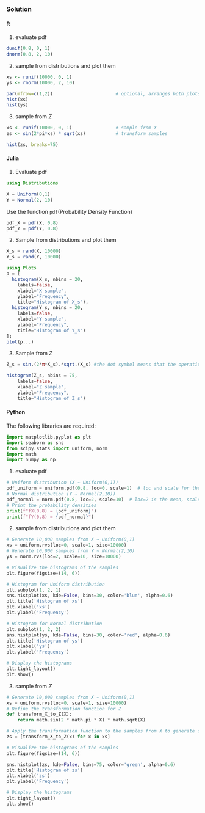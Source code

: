 ### Solution {.tabset}

#### R
1. evaluate pdf
```r
dunif(0.8, 0, 1)
dnorm(0.8, 2, 10)

```
2. sample from distributions and plot them
```r
xs <- runif(10000, 0, 1)
ys <- rnorm(10000, 2, 10)
```

```r
par(mfrow=c(1,2))                       # optional, arranges both plots together
hist(xs)
hist(ys)

```

3. sample from $Z$
```r
xs <- runif(10000, 0, 1)                # sample from X
zs <- sin(2*pi*xs) * sqrt(xs)           # transform samples

```

```r
hist(zs, breaks=75)
```

#### Julia
1. Evaluate pdf
```julia
using Distributions

X = Uniform(0,1)
Y = Normal(2, 10)
```
Use the function `pdf`(Probability Density Function)
```julia
pdf_X = pdf(X, 0.8)
pdf_Y = pdf(Y, 0.8)
```

2. Sample from distributions and plot them

```julia
X_s = rand(X, 10000)
Y_s = rand(Y, 10000)
```

```julia
using Plots
p = [
  histogram(X_s, nbins = 20,
    labels=false,
    xlabel="X sample",
    ylabel="Frequency",
    title="Histogram of X_s"),
  histogram(Y_s, nbins = 20,
    labels=false,
    xlabel="Y sample",
    ylabel="Frequency",
    title="Histogram of Y_s")
];
plot(p...)
```

3. Sample from $Z$
```julia
Z_s = sin.(2*π*X_s).*sqrt.(X_s) #the dot symbol means that the operation is done component by component
```

```julia
histogram(Z_s, nbins = 75,
    labels=false,
    xlabel="Z sample",
    ylabel="Frequency",
    title="Histogram of Z_s")
```

#### Python
The following libraries are required:
```python
import matplotlib.pyplot as plt
import seaborn as sns
from scipy.stats import uniform, norm
import math
import numpy as np
```
1. evaluate pdf
```python
# Uniform distribution (X ∼ Uniform(0,1))
pdf_uniform = uniform.pdf(0.8, loc=0, scale=1)  # loc and scale for the range [0,1]
# Normal distribution (Y ∼ Normal(2,10))
pdf_normal = norm.pdf(0.8, loc=2, scale=10)  # loc=2 is the mean, scale=10 is the standard deviation
# Print the probability densities
print(f"fX(0.8) = {pdf_uniform}")
print(f"fY(0.8) = {pdf_normal}")
```
2. sample from distributions and plot them
```python
# Generate 10,000 samples from X ∼ Uniform(0,1)
xs = uniform.rvs(loc=0, scale=1, size=10000)
# Generate 10,000 samples from Y ∼ Normal(2,10)
ys = norm.rvs(loc=2, scale=10, size=10000)
```

```python
# Visualize the histograms of the samples
plt.figure(figsize=(14, 6))

# Histogram for Uniform distribution
plt.subplot(1, 2, 1)
sns.histplot(xs, kde=False, bins=30, color='blue', alpha=0.6)
plt.title('Histogram of xs')
plt.xlabel('xs')
plt.ylabel('Frequency')

# Histogram for Normal distribution
plt.subplot(1, 2, 2)
sns.histplot(ys, kde=False, bins=30, color='red', alpha=0.6)
plt.title('Histogram of ys')
plt.xlabel('ys')
plt.ylabel('Frequency')

# Display the histograms
plt.tight_layout()
plt.show()
```

3. sample from $Z$
```python
# Generate 10,000 samples from X ∼ Uniform(0,1)
xs = uniform.rvs(loc=0, scale=1, size=10000)
# Define the transformation function for Z
def transform_X_to_Z(X):
    return math.sin(2 * math.pi * X) * math.sqrt(X)

# Apply the transformation function to the samples from X to generate samples for Z
zs = [transform_X_to_Z(x) for x in xs]
```

```python
# Visualize the histograms of the samples
plt.figure(figsize=(14, 6))

sns.histplot(zs, kde=False, bins=75, color='green', alpha=0.6)
plt.title('Histogram of zs')
plt.xlabel('zs')
plt.ylabel('Frequency')

# Display the histograms
plt.tight_layout()
plt.show()
```
